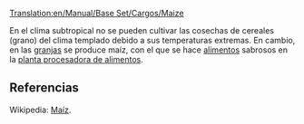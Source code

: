 [[Translation:en/Manual/Base Set/Cargos/Maize]]

{{es/Carga| carga  = Maíz
| imagen = Grain.png
| producida =[[es/Manual/Base Set/Industries/Granja|Granja]]
| aceptada  =[[es/Manual/Base Set/Industries/Planta procesadora de alimentos|Planta procesadora de alimentos]]
}}
En el clima subtropical no se pueden cultivar las cosechas de cereales (grano) del clima templado debido a sus temperaturas extremas. En cambio, en las [[es/granja|granjas]] se produce maíz, con el que se hace [[es/alimentos|alimentos]] sabrosos en la [[es/Manual/Base Set/Industries/Planta procesadora de alimentos|planta procesadora de alimentos]].


==Referencias==
Wikipedia: [https://www.wikipedia.org/wiki/es:maíz Maíz].